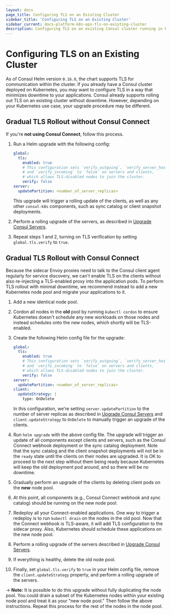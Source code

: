 ```yaml
---
layout: docs
page_title: Configuring TLS on an Existing Cluster
sidebar_title: 'Configuring TLS on an Existing Cluster'
sidebar_current: docs-platform-k8s-ops-tls-on-existing-cluster
description: Configuring TLS on an existing Consul cluster running in Kubernetes
---
```


# Configuring TLS on an Existing Cluster

As of Consul Helm version `0.16.0`, the chart supports TLS for communication
within the cluster. If you already have a Consul cluster deployed on Kubernetes,
you may want to configure TLS in a way that minimizes downtime to your applications.
Consul already supports rolling out TLS on an existing cluster without downtime.
However, depending on your Kubernetes use case, your upgrade procedure may be different.

## Gradual TLS Rollout without Consul Connect

If you're **not using Consul Connect**, follow this process.

1. Run a Helm upgrade with the following config:


    ```yaml
    global:
      tls:
        enabled: true
        # This configuration sets `verify_outgoing`, `verify_server_hostname`,
        # and `verify_incoming` to `false` on servers and clients,
        # which allows TLS-disabled nodes to join the cluster.
        verify: false
    server:
      updatePartition: <number_of_server_replicas>
    ```

    This upgrade will trigger a rolling update of the clients, as well as any
    other `consul-k8s` components, such as sync catalog or client snapshot deployments.

1. Perform a rolling upgrade of the servers, as described in
   [Upgrade Consul Servers](/docs/platform/k8s/upgrading.html#upgrading-consul-servers).

1. Repeat steps 1 and 2, turning on TLS verification by setting `global.tls.verify`
   to `true`.

## Gradual TLS Rollout with Consul Connect

Because the sidecar Envoy proxies need to talk to the Consul client agent regularly
for service discovery, we can't enable TLS on the clients without also re-injecting a
TLS-enabled proxy into the application pods. To perform TLS rollout with minimal
downtime, we recommend instead to add a new Kubernetes node pool and migrate your
applications to it.

1. Add a new identical node pool.

1. Cordon all nodes in the **old** pool by running `kubectl cordon`
   to ensure Kubernetes doesn't schedule any new workloads on those nodes
   and instead schedules onto the new nodes, which shortly will be TLS-enabled.

1. Create the following Helm config file for the upgrade:


    ```yaml
    global:
      tls:
        enabled: true
        # This configuration sets `verify_outgoing`, `verify_server_hostname`,
        # and `verify_incoming` to `false` on servers and clients,
        # which allows TLS-disabled nodes to join the cluster.
        verify: false
    server:
      updatePartition: <number_of_server_replicas>
    client:
      updateStrategy: |
        type: OnDelete
    ```

    In this configuration, we're setting `server.updatePartition` to the number of
    server replicas as described in [Upgrade Consul Servers](/docs/platform/k8s/upgrading.html#upgrading-consul-servers)
    and `client.updateStrategy` to `OnDelete` to manually trigger an upgrade of the clients.

1. Run `helm upgrade` with the above config file. The upgrade will trigger an update of all
   components except clients and servers, such as the Consul Connect webhook deployment
   or the sync catalog deployment. Note that the sync catalog and the client
   snapshot deployments will not be in the `ready` state until the clients on their
   nodes are upgraded. It is OK to proceed to the next step without them being ready
   because Kubernetes will keep the old deployment pod around, and so there will be no
   downtime.

1. Gradually perform an upgrade of the clients by deleting client pods on the **new** node
   pool.

1. At this point, all components (e.g., Consul Connect webhook and sync catalog) should be running
   on the new node pool.

1. Redeploy all your Connect-enabled applications.
   One way to trigger a redeploy is to run `kubectl drain` on the nodes in the old pool.
   Now that the Connect webhook is TLS-aware, it will add TLS configuration to
   the sidecar proxy. Also, Kubernetes should schedule these applications on the new node pool.

1. Perform a rolling upgrade of the servers described in
   [Upgrade Consul Servers](/docs/platform/k8s/upgrading.html#upgrading-consul-servers).

1. If everything is healthy, delete the old node pool.

1. Finally, set `global.tls.verify` to `true` in your Helm config file, remove the
   `client.updateStrategy` property, and perform a rolling upgrade of the servers.

-> **Note:** It is possible to do this upgrade without fully duplicating the node pool.
You could drain a subset of the Kubernetes nodes within your existing node pool and treat it
as your "new node pool." Then follow the above instructions. Repeat this process for the rest
of the nodes in the node pool.
